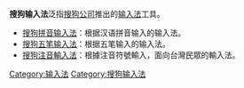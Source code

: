 '''搜狗输入法'''泛指[[搜狗|搜狗公司]]推出的[[输入法|输入法]]工具。

* [[搜狗拼音输入法|搜狗拼音输入法]]：根据汉语拼音输入的输入法。
* [[搜狗五笔输入法|搜狗五笔输入法]]：根据五笔输入的输入法。
* [[搜狗輸入法注音版|搜狗注音輸入法]]：根據注音符號輸入，面向台灣民眾的輸入法。

{{disambig}}

[[Category:输入法|Category:输入法]]
[[Category:搜狗输入法|Category:搜狗输入法]]